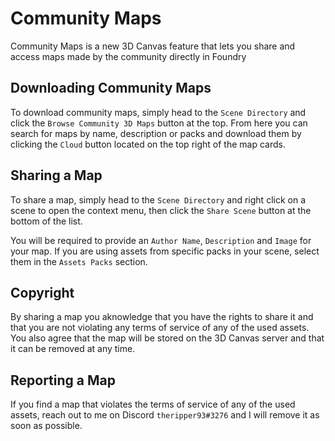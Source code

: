 
# Community Maps
<ImageButBetter
  src='/images/communitymaps/mapbrowser.jpg'
  alt='Community Map Browser'
  className={styles.wikiimage}
/>
<ImageButBetter
  src='/images/communitymaps/sharebrowse.jpg'
  alt='Buttons Locations'
  className={styles.wikiimage}
/>

Community Maps is a new 3D Canvas feature that lets you share and access maps made by the community directly in Foundry

## Downloading Community Maps

To download community maps, simply head to the `Scene Directory` and click the `Browse Community 3D Maps` button at the top.
From here you can search for maps by name, description or packs and download them by clicking the `Cloud` button located on the top right of the map cards.


## Sharing a Map
<ImageButBetter
  src='/images/communitymaps/share.jpg'
  alt='Share Window'
  className={styles.wikiimage}
/>

To share a map, simply head to the `Scene Directory` and right click on a scene to open the context menu, then click the `Share Scene` button at the bottom of the list.

You will be required to provide an `Author Name`, `Description` and `Image` for your map. If you are using assets from specific packs in your scene, select them in the `Assets Packs` section.

## Copyright

By sharing a map you aknowledge that you have the rights to share it and that you are not violating any terms of service of any of the used assets. You also agree that the map will be stored on the 3D Canvas server and that it can be removed at any time.

## Reporting a Map

If you find a map that violates the terms of service of any of the used assets, reach out to me on Discord `theripper93#3276` and I will remove it as soon as possible.